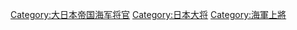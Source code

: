 [[Category:大日本帝国海军将官|Category:大日本帝国海军将官]]
[[Category:日本大将|Category:日本大将]]
[[Category:海軍上將|Category:海軍上將]]